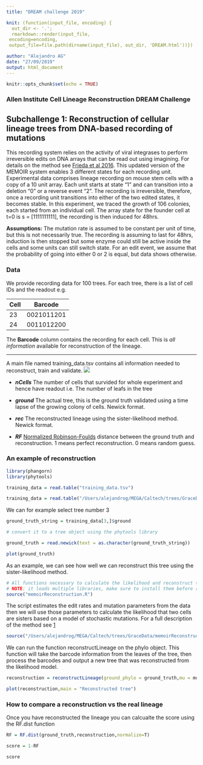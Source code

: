 ```yaml
---
title: "DREAM challenge 2019"

knit: (function(input_file, encoding) {
  out_dir <- '.';
  rmarkdown::render(input_file,
 encoding=encoding,
 output_file=file.path(dirname(input_file), out_dir, 'DREAM.html'))})

author: "Alejandro AG"
date: "27/09/2019"
output: html_document
---
```


```r
knitr::opts_chunk$set(echo = TRUE)
```

### Allen Institute Cell Lineage Reconstruction DREAM Challenge

## Subchallenge 1: Reconstruction of cellular lineage trees from DNA-based recording of mutations


This recording system relies on the activity of viral integrases to perform irreversible edits on DNA arrays that can be read out using imagining. For details on the method see [Frieda et al 2016](https://www.nature.com/articles/nature20777). This updated version of the MEMOIR system enables 3 different states for each recording unit. Experimental data comprises lineage recording on mouse stem cells with a copy of a 10 unit array. Each unit starts at state “1” and can transition into a deletion “0” or a reverse event “2”. The recording is irreversible, therefore, once a recording unit transitions into either of the two edited states, it becomes stable. In this experiment, we traced the growth of 106 colonies, each started from an individual cell. The array state for the founder cell at t=0 is s = [1111111111], the recording is then induced for 48hrs.

**Assumptions:**
The mutation rate is assumed to be constant per unit of time, but this is not necessarily true. The recording is assuming to last for 48hrs, induction is then stopped but some enzyme could still be active inside the cells and some units can still switch state. For an edit event, we assume that the probability of going into either 0 or 2 is equal, but data shows otherwise.


### Data

We provide recording data for 100 trees. For each tree, there is a list of cell IDs and the readout e.g.

Cell | Barcode
---- | -------
23   | 0021011201  
24   | 0011012200

The **Barcode** column contains the recording for each cell. This is *all information* available for reconstruction of the lineage. 

***

A main file named training_data.tsv contains all information needed to reconstruct, train and validate. ![](images/dream_table.PNG)

* ***nCells*** The number of cells that survided for whole experiment and hence have readout i.e. The number of leafs in the tree

* ***ground*** The actual tree, this is the ground truth validated using a time lapse of the growing colony of cells. Newick format.

* ***rec*** The reconstructed lineage using the sister-likelihood method. Newick format. 

* ***RF*** [Normalized Robinson-Foulds](https://www.rdocumentation.org/packages/phangorn/versions/2.5.5/topics/treedist) distance between the ground truth and reconstruction. 1 means perfect reconstruction. 0 means random guess. 




### An example of reconstruction

```r
library(phangorn)
library(phytools)

```

```r
training_data = read.table("training_data.tsv")
```

```r
training_data = read.table("/Users/alejandrog/MEGA/Caltech/trees/GraceData/10mer_2019/training_data.tsv")
```

We can for example select tree number 3

```r
ground_truth_string = training_data[3,]$ground

# convert it to a tree object using the phytools library 

ground_truth = read.newick(text = as.character(ground_truth_string))

plot(ground_truth)
```

As an example, we can see how well we can reconstruct this tree using the sister-likelihood method.

```r
# All functions necessary to calculate the likelihood and reconstruct the tree
# NOTE: it loads multiple libraries, make sure to install them before running the script
source("memoirReconstruction.R")


```

The script estimates the edit rates and mutation parameters from the data then we will use those parameters to calculate the likelihood that two cells are sisters based on a model of stochastic mutations. For a full description of the method see [1]()
```r
source("/Users/alejandrog/MEGA/Caltech/trees/GraceData/memoirReconstruction.R")
```


We can run the function reconstructLineage on the phylo object. This function will take the barcode information from the leaves of the tree, then process the barcodes and output a new tree that was reconstructed from the likelihood model. 

```r
reconstruction = reconstructLineage(ground_phylo = ground_truth,mu = mu, alpha = alpha , return_tree = T  )

plot(reconstruction,main = "Reconstructed tree")
```


### How to compare a reconstruction vs the real lineage

Once you have reconstructed the lineage you can calcualte the score using the RF.dist function 

```r
RF = RF.dist(ground_truth,reconstruction,normalize=T)

score = 1-RF

score
```